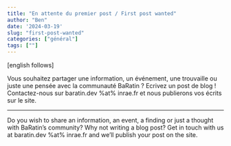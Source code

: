 ---
title: "En attente du premier post / First post wanted"
author: "Ben"
date: '2024-03-19'
slug: "first-post-wanted"
categories: ["général"]
tags: [""]
---

[english follows]

Vous souhaitez partager une information, un événement, une trouvaille ou juste une pensée avec la communauté BaRatin ? Ecrivez un post de blog ! Contactez-nous sur baratin.dev %at% inrae.fr et nous publierons vos écrits sur le site.

------------

Do you wish to share an information, an event, a finding or just a thought with BaRatin’s community? Why not writing a blog post? Get in touch with us at baratin.dev %at% inrae.fr and we’ll publish your post on the site.

